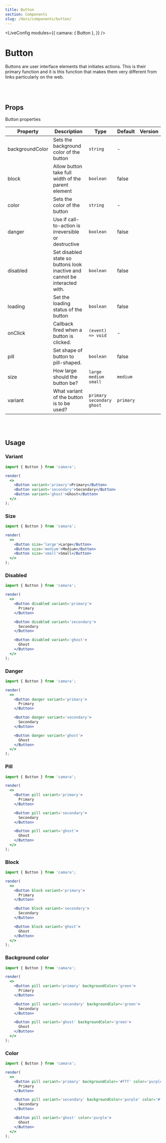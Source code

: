```yaml
---
title: Button
section: Components
slug: /docs/components/button/
---
```



<!-- Define `camara` module as `{ Button }` -->

<LiveConfig
  modules={{
    camara: { Button },
  }}
/>

# Button

Buttons are user interface elements that initiates actions. This is their primary function and it is this function that makes them very different from links particularly on the web.

<br></br>

## Props

Button properties

| Property        | Description                                                                | Type                          | Default   | Version |
| --------------- | -------------------------------------------------------------------------- | ----------------------------- | --------- | ------- |
| backgroundColor | Sets the background color of the button                                    | `string`                      | -         |         |
| block           | Allow button take full width of the parent element                         | `boolean`                     | false     |         |
| color           | Sets the color of the button                                               | `string`                      | -         |         |
| danger          | Use if call-to-action is irreversible or destructive                       | `boolean`                     | false     |         |
| disabled        | Set disabled state so buttons look inactive and cannot be interacted with. | `boolean`                     | false     |         |
| loading         | Set the loading status of the button                                       | `boolean`                     | false     |         |
| onClick         | Callback fired when a button is clicked.                                   | `(event) => void`             | -         |         |
| pill            | Set shape of button to pill-shaped.                                        | `boolean`                     | false     |         |
| size            | How large should the button be?                                            | `large` `medium` `small`      | `medium`  |         |
| variant         | What variant of the button is to be used?                                  | `primary` `secondary` `ghost` | `primary` |         |

<br></br>

## Usage

### Variant

```jsx live noInline
import { Button } from 'camara';

render(
  <>
    <Button variant='primary'>Primary</Button>
    <Button variant='secondary'>Secondary</Button>
    <Button variant='ghost'>Ghost</Button>
  </>
);
```

### Size

```jsx live noInline
import { Button } from 'camara';

render(
  <>
    <Button size='large'>Large</Button>
    <Button size='medium'>Medium</Button>
    <Button size='small'>Small</Button>
  </>
);
```

### Disabled

```jsx live noInline
import { Button } from 'camara';

render(
  <>
    <Button disabled variant='primary'>
      Primary
    </Button>

    <Button disabled variant='secondary'>
      Secondary
    </Button>

    <Button disabled variant='ghost'>
      Ghost
    </Button>
  </>
);
```

### Danger

```jsx live noInline
import { Button } from 'camara';

render(
  <>
    <Button danger variant='primary'>
      Primary
    </Button>

    <Button danger variant='secondary'>
      Secondary
    </Button>

    <Button danger variant='ghost'>
      Ghost
    </Button>
  </>
);
```

### Pill

```jsx live noInline
import { Button } from 'camara';

render(
  <>
    <Button pill variant='primary'>
      Primary
    </Button>

    <Button pill variant='secondary'>
      Secondary
    </Button>

    <Button pill variant='ghost'>
      Ghost
    </Button>
  </>
);
```

### Block

```jsx live noInline
import { Button } from 'camara';

render(
  <>
    <Button block variant='primary'>
      Primary
    </Button>

    <Button block variant='secondary'>
      Secondary
    </Button>

    <Button block variant='ghost'>
      Ghost
    </Button>
  </>
);
```

### Background color

```jsx live noInline
import { Button } from 'camara';

render(
  <>
    <Button pill variant='primary' backgroundColor='green'>
      Primary
    </Button>

    <Button pill variant='secondary' backgroundColor='green'>
      Secondary
    </Button>

    <Button pill variant='ghost' backgroundColor='green'>
      Ghost
    </Button>
  </>
);
```

### Color

```jsx live noInline
import { Button } from 'camara';

render(
  <>
    <Button pill variant='primary' backgroundColor='#fff' color='purple'>
      Primary
    </Button>

    <Button pill variant='secondary' backgroundColor='purple' color='#fff'>
      Secondary
    </Button>

    <Button pill variant='ghost' color='purple'>
      Ghost
    </Button>
  </>
);
```
